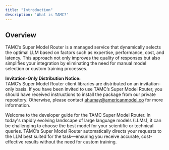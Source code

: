 ```yaml
---
title: "Introduction"
description: 'What is TAMC?'
---
```


## Overview

TAMC’s Super Model Router is a managed service that dynamically selects the optimal LLM based on factors such as expertise, performance, cost, and latency. This approach not only improves the quality of responses but also simplifies your integration by eliminating the need for manual model selection or custom training processes.

**Invitation-Only Distribution Notice:**  
TAMC’s Super Model Router client libraries are distributed on an invitation-only basis. If you have been invited to use TAMC’s Super Model Router, you should have received instructions to install the package from our private repository. Otherwise, please contact [ahumay@americanmodel.co](mailto:ahumay@americanmodel.co) for more information.

Welcome to the developer guide for the TAMC Super Model Router. In today's rapidly evolving landscape of large language models (LLMs), it can be challenging to choose the best model for your scientific or technical queries. TAMC’s Super Model Router automatically directs your requests to the LLM best suited for the task—ensuring you receive accurate, cost-effective results without the need for custom training.

